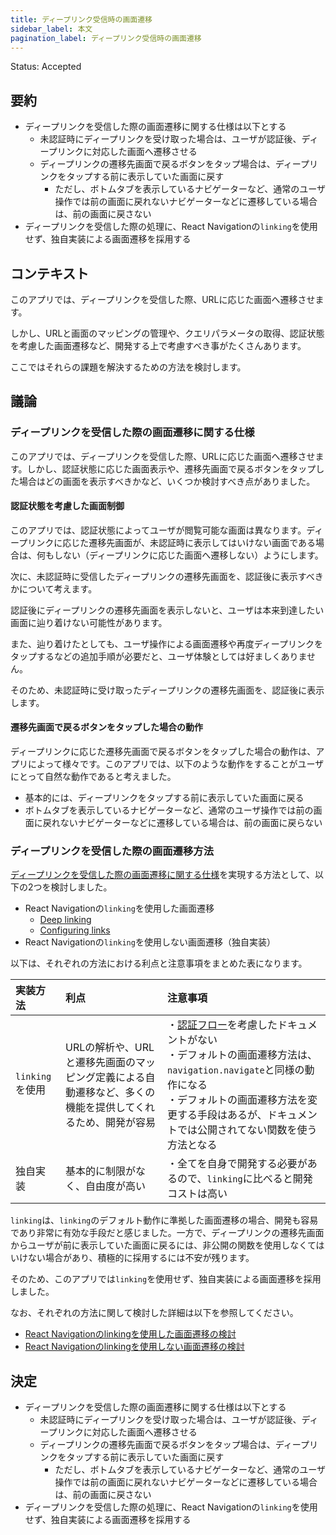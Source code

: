 ```yaml
---
title: ディープリンク受信時の画面遷移
sidebar_label: 本文
pagination_label: ディープリンク受信時の画面遷移
---
```


Status: Accepted

<!--
Proposed: 提案中
Accepted: 採用
Rejected: 却下
Superseded: 廃止
-->

## 要約

- ディープリンクを受信した際の画面遷移に関する仕様は以下とする
  - 未認証時にディープリンクを受け取った場合は、ユーザが認証後、ディープリンクに対応した画面へ遷移させる
  - ディープリンクの遷移先画面で戻るボタンをタップ場合は、ディープリンクをタップする前に表示していた画面に戻す
    - ただし、ボトムタブを表示しているナビゲーターなど、通常のユーザ操作では前の画面に戻れないナビゲーターなどに遷移している場合は、前の画面に戻さない
- ディープリンクを受信した際の処理に、React Navigationの`linking`を使用せず、独自実装による画面遷移を採用する

## コンテキスト

このアプリでは、ディープリンクを受信した際、URLに応じた画面へ遷移させます。

しかし、URLと画面のマッピングの管理や、クエリパラメータの取得、認証状態を考慮した画面遷移など、開発する上で考慮すべき事がたくさんあります。

ここではそれらの課題を解決するための方法を検討します。

## 議論

### ディープリンクを受信した際の画面遷移に関する仕様

このアプリでは、ディープリンクを受信した際、URLに応じた画面へ遷移させます。しかし、認証状態に応じた画面表示や、遷移先画面で戻るボタンをタップした場合はどの画面を表示すべきかなど、いくつか検討すべき点がありました。

#### 認証状態を考慮した画面制御

このアプリでは、認証状態によってユーザが閲覧可能な画面は異なります。ディープリンクに応じた遷移先画面が、未認証時に表示してはいけない画面である場合は、何もしない（ディープリンクに応じた画面へ遷移しない）ようにします。

次に、未認証時に受信したディープリンクの遷移先画面を、認証後に表示すべきかについて考えます。

認証後にディープリンクの遷移先画面を表示しないと、ユーザは本来到達したい画面に辿り着けない可能性があります。

また、辿り着けたとしても、ユーザ操作による画面遷移や再度ディープリンクをタップするなどの追加手順が必要だと、ユーザ体験としては好ましくありません。

そのため、未認証時に受け取ったディープリンクの遷移先画面を、認証後に表示します。

#### 遷移先画面で戻るボタンをタップした場合の動作

ディープリンクに応じた遷移先画面で戻るボタンをタップした場合の動作は、アプリによって様々です。このアプリでは、以下のような動作をすることがユーザにとって自然な動作であると考えました。

- 基本的には、ディープリンクをタップする前に表示していた画面に戻る
- ボトムタブを表示しているナビゲーターなど、通常のユーザ操作では前の画面に戻れないナビゲーターなどに遷移している場合は、前の画面に戻らない

### ディープリンクを受信した際の画面遷移方法

[ディープリンクを受信した際の画面遷移に関する仕様](#ディープリンクを受信した際の画面遷移に関する仕様)を実現する方法として、以下の2つを検討しました。

- React Navigationの`linking`を使用した画面遷移
  - [Deep linking](https://reactnavigation.org/docs/deep-linking/)
  - [Configuring links](https://reactnavigation.org/docs/configuring-links/)
- React Navigationの`linking`を使用しない画面遷移（独自実装）

以下は、それぞれの方法における利点と注意事項をまとめた表になります。

| 実装方法         | 利点                                                       | 注意事項                                                                                                                                                                                   |
|:-------------|:---------------------------------------------------------|:---------------------------------------------------------------------------------------------------------------------------------------------------------------------------------------|
| `linking`を使用 | URLの解析や、URLと遷移先画面のマッピング定義による自動遷移など、多くの機能を提供してくれるため、開発が容易 | ・[認証フロー](https://reactnavigation.org/docs/auth-flow)を考慮したドキュメントがない<br/>・デフォルトの画面遷移方法は、`navigation.navigate`と同様の動作になる<br/>・デフォルトの画面遷移方法を変更する手段はあるが、ドキュメントでは公開されてない関数を使う方法となる |
| 独自実装         | 基本的に制限がなく、自由度が高い                                         | ・全てを自身で開発する必要があるので、`linking`に比べると開発コストは高い                                                                                                                                              |

`linking`は、`linking`のデフォルト動作に準拠した画面遷移の場合、開発も容易であり非常に有効な手段だと感じました。一方で、ディープリンクの遷移先画面からユーザが前に表示していた画面に戻るには、非公開の関数を使用しなくてはいけない場合があり、積極的に採用するには不安が残ります。

そのため、このアプリでは`linking`を使用せず、独自実装による画面遷移を採用しました。

なお、それぞれの方法に関して検討した詳細は以下を参照してください。

- [React Navigationのlinkingを使用した画面遷移の検討](./linking-feasibility.mdx)
- [React Navigationのlinkingを使用しない画面遷移の検討](./non-linking-feasibility.mdx)

## 決定

- ディープリンクを受信した際の画面遷移に関する仕様は以下とする
  - 未認証時にディープリンクを受け取った場合は、ユーザが認証後、ディープリンクに対応した画面へ遷移させる
  - ディープリンクの遷移先画面で戻るボタンをタップ場合は、ディープリンクをタップする前に表示していた画面に戻す
    - ただし、ボトムタブを表示しているナビゲーターなど、通常のユーザ操作では前の画面に戻れないナビゲーターなどに遷移している場合は、前の画面に戻さない
- ディープリンクを受信した際の処理に、React Navigationの`linking`を使用せず、独自実装による画面遷移を採用する
